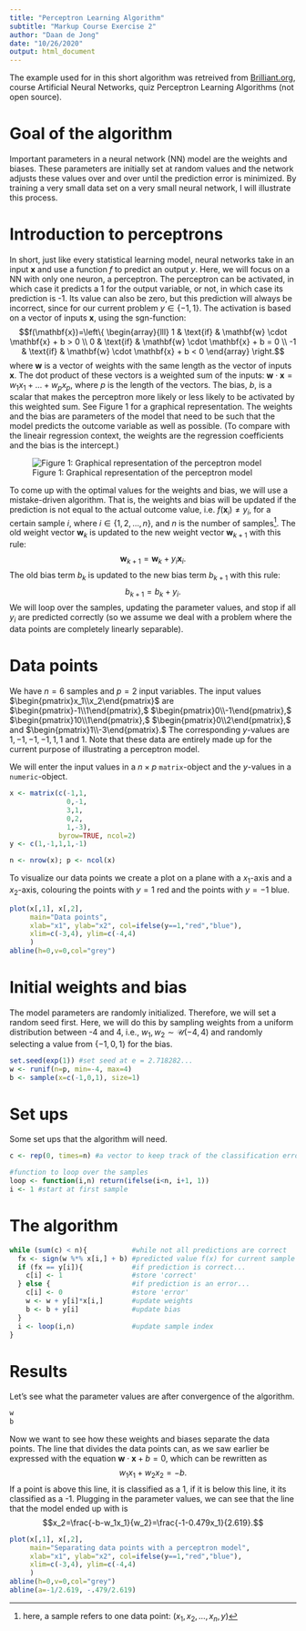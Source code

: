 ```yaml
---
title: "Perceptron Learning Algorithm"
subtitle: "Markup Course Exercise 2"
author: "Daan de Jong"
date: "10/26/2020"
output: html_document
---
```


The example used for in this short algorithm was retreived from [Brilliant.org](https://brilliant.org), course Artificial Neural Networks, quiz Perceptron Learning Algorithms (not open source).

# Goal of the algorithm
Important parameters in a neural network (NN) model are the weights and biases. These parameters are initially set at random values and the network adjusts these values over and over until the prediction error is minimized. By training a very small data set on a very small neural network, I will illustrate this process.

# Introduction to perceptrons
In short, just like every statistical learning model, neural networks take in an input $\mathbf{x}$ and use a function $f$ to predict an output $y$. Here, we will focus on a NN with only one neuron, a perceptron. The perceptron can be activated, in which case it predicts a 1 for the output variable, or not, in which case its prediction is -1. Its value can also be zero, but this prediction will always be incorrect, since for our current problem $y \in \{-1,1\}$. The activation is based on a vector of inputs $\mathbf{x}$, using the $\mathrm{sgn}$-function: $$f(\mathbf{x})=\left\{ \begin{array}{lll} 1 & \text{if} & \mathbf{w} \cdot \mathbf{x} + b > 0 \\ 0 & \text{if} & \mathbf{w} \cdot \mathbf{x} + b = 0 \\ -1 & \text{if} & \mathbf{w} \cdot \mathbf{x} + b < 0 \end{array} \right.$$ where $\mathbf{w}$ is a vector of weights with the same length as the vector of inputs $\mathbf{x}$. The dot product of these vectors is a weighted sum of the inputs: $\mathbf{w} \cdot \mathbf{x} = w_1x_1+ \dots + w_px_p$, where $p$ is the length of the vectors. The bias, $b$, is a scalar that makes the perceptron more likely or less likely to be activated by this weighted sum. See Figure 1 for a graphical representation. The weights and the bias are parameters of the model that need to be such that the model predicts the outcome variable as well as possible. (To compare with the lineair regression context, the weights are the regression coefficients and the bias is the intercept.)

![Figure 1: Graphical representation of the perceptron model](perceptron.png)

To come up with the optimal values for the weights and bias, we will use a mistake-driven algorithm. That is, the weights and bias will be updated if the prediction is not equal to the actual outcome value, i.e. $f(\mathbf{x}_i)\ne y_i$, for a certain sample $i$, where $i \in \{1,2,\dots,n\}$, and $n$ is the number of samples^[here, a sample refers to one data point: $(x_1, x_2, \dots, x_n, y)$]. The old weight vector $\mathbf{w}_k$ is updated to the new weight vector $\mathbf{w}_{k+1}$ with this rule: $$\mathbf{w}_{k+1}=\mathbf{w}_k + y_i\mathbf{x}_i.$$ The old bias term $b_k$ is updated to the new bias term $b_{k+1}$ with this rule: $$b_{k+1}=b_k + y_i.$$ We will loop over the samples, updating the parameter values, and stop if all $y_i$ are predicted correctly (so we assume we deal with a problem where the data points are completely linearly separable).

# Data points
We have $n=6$ samples and $p=2$ input variables. The input values $\begin{pmatrix}x_1\\x_2\end{pmatrix}$ are 
$\begin{pmatrix}-1\\1\end{pmatrix},$ 
$\begin{pmatrix}0\\-1\end{pmatrix},$
$\begin{pmatrix}10\\1\end{pmatrix},$
$\begin{pmatrix}0\\2\end{pmatrix},$ and
$\begin{pmatrix}1\\-3\end{pmatrix}.$
The corresponding $y$-values are $1, -1, -1, -1, 1, 1$ and $1$. Note that these data are entirely made up for the current purpose of illustrating a perceptron model.

We will enter the input values in a $n \times p$ `matrix`-object and the $y$-values in a `numeric`-object. 

```r
x <- matrix(c(-1,1,
              0,-1,
              3,1,
              0,2,
              1,-3), 
            byrow=TRUE, ncol=2)
y <- c(1,-1,1,1,-1)

n <- nrow(x); p <- ncol(x)
```

To visualize our data points we create a plot on a plane with a $x_1$-axis and a $x_2$-axis, colouring the points with $y=1$ red and the points with $y=-1$ blue. 

```r
plot(x[,1], x[,2],
     main="Data points",
     xlab="x1", ylab="x2", col=ifelse(y==1,"red","blue"),
     xlim=c(-3,4), ylim=c(-4,4)
     )
abline(h=0,v=0,col="grey")
```


# Initial weights and bias
The model parameters are randomly initialized. Therefore, we will set a random seed first. Here, we will do this by sampling weights from a uniform distribution between -4 and 4, i.e., $w_1,w_2 \sim \mathcal{U}(-4,4)$ and randomly selecting a value from $\{-1, 0, 1\}$ for the bias.

```r
set.seed(exp(1)) #set seed at e = 2.718282...
w <- runif(n=p, min=-4, max=4)
b <- sample(x=c(-1,0,1), size=1)
```

# Set ups
Some set ups that the algorithm will need.
```r
c <- rep(0, times=n) #a vector to keep track of the classification errors (0=error,1=correct)

#function to loop over the samples
loop <- function(i,n) return(ifelse(i<n, i+1, 1))
i <- 1 #start at first sample
```

# The algorithm
```r
while (sum(c) < n){           #while not all predictions are correct
  fx <- sign(w %*% x[i,] + b) #predicted value f(x) for current sample
  if (fx == y[i]){            #if prediction is correct...
    c[i] <- 1                 #store 'correct'
  } else {                    #if prediction is an error...
    c[i] <- 0                 #store 'error'
    w <- w + y[i]*x[i,]       #update weights
    b <- b + y[i]             #update bias
  }
  i <- loop(i,n)              #update sample index
}
```

# Results
Let's see what the parameter values are after convergence of the algorithm. 
```r
w
b
```

Now we want to see how these weights and biases separate the data points. The line that divides the data points can, as we saw earlier be expressed with the equation $\mathbf{w} \cdot \mathbf{x} + b = 0$, which can be rewritten as $$w_1x_1 + w_2x_2 = -b.$$ If a point is above this line, it is classified as a 1, if it is below this line, it its classified as a -1. Plugging in the parameter values, we can see that the line that the model ended up with is $$x_2=\frac{-b-w_1x_1}{w_2}=\frac{-1-0.479x_1}{2.619}.$$

```r
plot(x[,1], x[,2],
     main="Separating data points with a perceptron model",
     xlab="x1", ylab="x2", col=ifelse(y==1,"red","blue"),
     xlim=c(-3,4), ylim=c(-4,4)
     )
abline(h=0,v=0,col="grey")
abline(a=-1/2.619, -.479/2.619)
```











